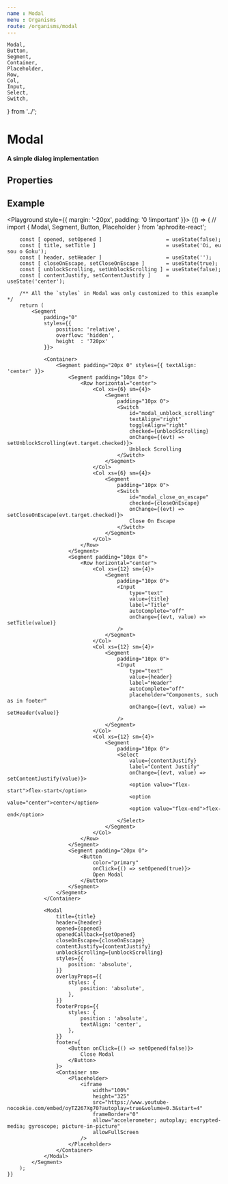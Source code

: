 ```yaml
---
name : Modal
menu : Organisms
route: /organisms/modal
---
```


    Modal,
    Button,
    Segment,
    Container,
    Placeholder,
    Row,
    Col,
    Input,
    Select,
    Switch,
} from '../';


# Modal
#### A simple dialog implementation

## Properties
<Props of={Modal} />

## Example
<Playground style={{ margin: '-20px', padding: '0 !important' }}>
    {() => {
        // import { Modal, Segment, Button, Placeholder } from 'aphrodite-react';

        const [ opened, setOpened ]                     = useState(false);
        const [ title, setTitle ]                       = useState('Oi, eu sou o Goku');
        const [ header, setHeader ]                     = useState('');
        const [ closeOnEscape, setCloseOnEscape ]       = useState(true);
        const [ unblockScrolling, setUnblockScrolling ] = useState(false);
        const [ contentJustify, setContentJustify ]     = useState('center');

        /** All the `styles` in Modal was only customized to this example */
        return (
            <Segment
                padding="0"
                styles={{
                    position: 'relative',
                    overflow: 'hidden',
                    height  : '720px'
                }}>

                <Container>
                    <Segment padding="20px 0" styles={{ textAlign: 'center' }}>
                        <Segment padding="10px 0">
                            <Row horizontal="center">
                                <Col xs={6} sm={4}>
                                    <Segment
                                        padding="10px 0">
                                        <Switch
                                            id="modal_unblock_scrolling"
                                            textAlign="right"
                                            toggleAlign="right"
                                            checked={unblockScrolling}
                                            onChange={(evt) => setUnblockScrolling(evt.target.checked)}>
                                            Unblock Scrolling
                                        </Switch>
                                    </Segment>
                                </Col>
                                <Col xs={6} sm={4}>
                                    <Segment
                                        padding="10px 0">
                                        <Switch
                                            id="modal_close_on_escape"
                                            checked={closeOnEscape}
                                            onChange={(evt) => setCloseOnEscape(evt.target.checked)}>
                                            Close On Escape
                                        </Switch>
                                    </Segment>
                                </Col>
                            </Row>
                        </Segment>
                        <Segment padding="10px 0">
                            <Row horizontal="center">
                                <Col xs={12} sm={4}>
                                    <Segment
                                        padding="10px 0">
                                        <Input
                                            type="text"
                                            value={title}
                                            label="Title"
                                            autoComplete="off"
                                            onChange={(evt, value) => setTitle(value)}
                                        />
                                    </Segment>
                                </Col>
                                <Col xs={12} sm={4}>
                                    <Segment
                                        padding="10px 0">
                                        <Input
                                            type="text"
                                            value={header}
                                            label="Header"
                                            autoComplete="off"
                                            placeholder="Components, such as in footer"
                                            onChange={(evt, value) => setHeader(value)}
                                        />
                                    </Segment>
                                </Col>
                                <Col xs={12} sm={4}>
                                    <Segment
                                        padding="10px 0">
                                        <Select
                                            value={contentJustify}
                                            label="Content Justify"
                                            onChange={(evt, value) => setContentJustify(value)}>
                                            <option value="flex-start">flex-start</option>
                                            <option value="center">center</option>
                                            <option value="flex-end">flex-end</option>
                                        </Select>
                                    </Segment>
                                </Col>
                            </Row>
                        </Segment>
                        <Segment padding="20px 0">
                            <Button
                                color="primary"
                                onClick={() => setOpened(true)}>
                                Open Modal
                            </Button>
                        </Segment>
                    </Segment>
                </Container>

                <Modal
                    title={title}
                    header={header}
                    opened={opened}
                    openedCallback={setOpened}
                    closeOnEscape={closeOnEscape}
                    contentJustify={contentJustify}
                    unblockScrolling={unblockScrolling}
                    styles={{
                        position: 'absolute',
                    }}
                    overlayProps={{
                        styles: {
                            position: 'absolute',
                        },
                    }}
                    footerProps={{
                        styles: {
                            position : 'absolute',
                            textAlign: 'center',
                        },
                    }}
                    footer={
                        <Button onClick={() => setOpened(false)}>
                            Close Modal
                        </Button>
                    }>
                    <Container sm>
                        <Placeholder>
                            <iframe
                                width="100%"
                                height="325"
                                src="https://www.youtube-nocookie.com/embed/oyTZ267Xg70?autoplay=true&volume=0.3&start=4"
                                frameBorder="0"
                                allow="accelerometer; autoplay; encrypted-media; gyroscope; picture-in-picture"
                                allowFullScreen
                            />
                        </Placeholder>
                    </Container>
                </Modal>
            </Segment>
        );
    }}
</Playground>
